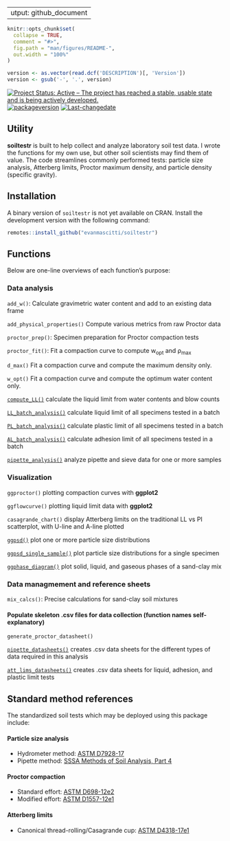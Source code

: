  ---
output: github_document
---

<!-- README.md is generated from README.Rmd. Please edit that file -->

```r
knitr::opts_chunk$set(
  collapse = TRUE,
  comment = "#>",
  fig.path = "man/figures/README-",
  out.width = "100%"
)
```

<!-- badges: start -->

```r
version <- as.vector(read.dcf('DESCRIPTION')[, 'Version'])
version <- gsub('-', '.', version)                          
```
[![Project Status: Active – The project has reached a stable, usable state and is being actively developed.](https://www.repostatus.org/badges/latest/active.svg)](https://www.repostatus.org/#active)
[![packageversion](https://img.shields.io/badge/Package%20version-`r version`-orange.svg?style=flat-square)](commits/master)
[![Last-changedate](https://img.shields.io/badge/last%20change-`r gsub('-', '--', Sys.Date())`-yellowgreen.svg)](/commits/master)

<!-- badges: end -->


## Utility

**soiltestr** is built to help collect and analyze laboratory soil test data. I wrote the functions for my own use, but other soil scientists may find them of value. The code streamlines commonly performed tests: particle size analysis, Atterberg limits, Proctor maximum density, and particle density (specific gravity).

## Installation

A binary version of `soiltestr` is not yet available on CRAN. Install the development version with the following command:

``` r
remotes::install_github("evanmascitti/soiltestr")
```

<!-- The best way to learn about this package is through the vignettes  -->
<!-- un-comment this line once the vignettes are added  -->

## Functions 

Below are one-line overviews of each function's purpose:

### Data analysis 

`add_w()`: Calculate gravimetric water content and add to an existing data frame

`add_physical_properties()` Compute various metrics from raw Proctor data

`proctor_prep()`: Specimen preparation for Proctor compaction tests

`proctor_fit()`: Fit a compaction curve to compute w<sub>opt</sub> and &rho;<sub>max</sub> 

`d_max()` Fit a compaction curve and compute the maximum density only.  

`w_opt()` Fit a compaction curve and compute the optimum water content only. 

[`compute_LL()`](R/compute_LL.R) calculate the liquid limit from water contents and blow counts

[`LL_batch_analysis()`](R/LL_batch_analysis.R) calculate liquid limit of all specimens tested in a batch

[`PL_batch_analysis()`](R/PL_batch_analysis.R) calculate plastic limit of all specimens tested in a batch

[`AL_batch_analysis()`](R/AL_batch_analysis.R) calculate adhesion limit of all specimens tested in a batch

[`pipette_analysis()`](R/pipette_analysis.R) analyze pipette and sieve data for one or more samples


### Visualization 

`ggproctor()` plotting compaction curves with **ggplot2**

`ggflowcurve()` plotting liquid limit data with **ggplot2**

`casagrande_chart()` display Atterberg limits on the traditional LL vs PI scatterplot, with U-line and A-line plotted

[`ggpsd()`](R/ggpsd.R) plot one or more particle size distributions

[`ggpsd_single_sample()`](ggpsd_single_sample.R.R) plot particle size distributions for a single specimen

[`ggphase_diagram()`](R/gg_phase_diargam.R) plot solid, liquid, and gaseous phases of a sand-clay mix


### Data managmement and reference sheets

`mix_calcs()`: Precise calculations for sand-clay soil mixtures

#### Populate skeleton .csv files for data collection (function names self-explanatory)

`generate_proctor_datasheet()` 

[`pipette_datasheets()`](R/pipette_datasheets.R) creates .csv data sheets for the different types of data required in this analysis

[`att_lims_datasheets()`](R/att_lims_datasheets.R) creates .csv data sheets for liquid, adhesion, and plastic limit tests


## Standard method references

The standardized soil tests which may be deployed using this package include: 

#### Particle size analysis
* Hydrometer method: [ASTM D7928-17](https://www.astm.org/Standards/D7928.htm)
* Pipette method: [SSSA Methods of Soil Analysis, Part 4](https://www.wiley.com/en-us/Methods+of+Soil+Analysis%2C+Part+4%3A+Physical+Methods-p-9780891188933)

#### Proctor compaction
* Standard effort: [ASTM D698-12e2](https://www.astm.org/Standards/D698.htm)
* Modified effort: [ASTM D1557-12e1](https://www.astm.org/Standards/D1557)

#### Atterberg limits 
* Canonical thread-rolling/Casagrande cup: [ASTM D4318-17e1](https://www.astm.org/Standards/D4318)
